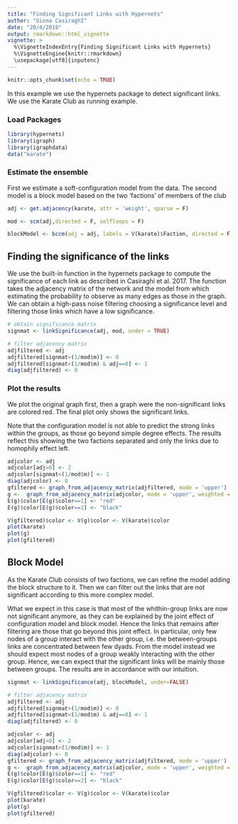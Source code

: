 ```yaml
---
title: "Finding Significant Links with Hypernets"
author: "Giona CasiraghI"
date: "20/4/2018"
output: rmarkdown::html_vignette
vignette: >
  %\VignetteIndexEntry{Finding Significant Links with Hypernets}
  %\VignetteEngine{knitr::rmarkdown}
  \usepackage[utf8]{inputenc}
---
```


```r
knitr::opts_chunk$set(echo = TRUE)
```

In this example we use the hypernets package to detect significant links.
We use the Karate Club as running example.

### Load Packages

```r
library(hypernets)
library(igraph)
library(igraphdata)
data("karate")
```

### Estimate the ensemble

First we estimate a soft-configuration model from the data.
The second model is a block model based on the two 'factions' of members of the club

```r
adj <- get.adjacency(karate, attr = 'weight', sparse = F)

mod <- scm(adj,directed = F, selfloops = F)

blockModel <- bccm(adj = adj, labels = V(karate)$Faction, directed = F, selfloops = F, homophily = F)
```

## Finding the significance of the links
We use the built-in function in the hypernets package to compute the significance of each link as described in Casiraghi et al. 2017.
The function takes the adjacency matrix of the network and the model from which estimating the probability to observe as many edges as those in the graph.
We can obtain a high-pass noise filtering choosing a significance level and filtering those links which have a low significance.

```r
# obtain significance matrix
signmat <- linkSignificance(adj, mod, under = TRUE)

# filter adjacency matrix
adjfiltered <- adj
adjfiltered[signmat>(1/mod$m)] <- 0
adjfiltered[signmat<(1/mod$m) & adj==0] <- 1
diag(adjfiltered) <- 0
```

### Plot the results

We plot the original graph first, then a graph were the non-significant links are colored red.
The final plot only shows the significant links.

Note that the configuration model is not able to predict the strong links within the groups, as those go beyond simple degree effects.
The results reflect this showing the two factions separated and only the links due to homophily effect left.

```r
adjcolor <- adj
adjcolor[adj>0] <- 2
adjcolor[signmat<(1/mod$m)] <- 1
diag(adjcolor) <- 0
gfiltered <- graph_from_adjacency_matrix(adjfiltered, mode = 'upper')
g <-  graph_from_adjacency_matrix(adjcolor, mode = 'upper', weighted = 'color')
E(g)$color[E(g)$color==1] <- "red"
E(g)$color[E(g)$color==2] <- "black"

V(gfiltered)$color <- V(g)$color <- V(karate)$color
plot(karate)
plot(g)
plot(gfiltered)
```


## Block Model
As the Karate Club consists of two factions, we can refine the model adding the block structure to it.
Then we can filter out the links that are not significant according to this more complex model.

What we expect in this case is that most of the whithin-group links are now not significant anymore, as they can be explained by the joint effect of configuration model and block model.
Hence the links that remains after filtering are those that go beyond this joint effect.
In particular, only few nodes of a group interact with the other group, i.e. the between-groups links are concentrated between few dyads.
From the model instead we should expect most nodes of a group weakly interacting with the other group.
Hence, we can expect that the significant links will be mainly those between groups.
The results are in accordance with our intuition.

```r
signmat <- linkSignificance(adj, blockModel, under=FALSE)

# filter adjacency matrix
adjfiltered <- adj
adjfiltered[signmat>(1/mod$m)] <- 0
adjfiltered[signmat<(1/mod$m) & adj==0] <- 1
diag(adjfiltered) <- 0
```

```r
adjcolor <- adj
adjcolor[adj>0] <- 2
adjcolor[signmat<(1/mod$m)] <- 1
diag(adjcolor) <- 0
gfiltered <- graph_from_adjacency_matrix(adjfiltered, mode = 'upper')
g <-  graph_from_adjacency_matrix(adjcolor, mode = 'upper', weighted = 'color')
E(g)$color[E(g)$color==1] <- "red"
E(g)$color[E(g)$color==2] <- "black"

V(gfiltered)$color <- V(g)$color <- V(karate)$color
plot(karate)
plot(g)
plot(gfiltered)
```
